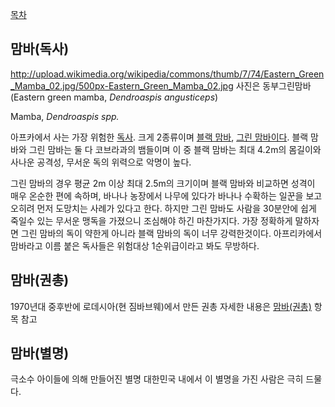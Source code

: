 [[목차]]

== 맘바(독사) ==
http://upload.wikimedia.org/wikipedia/commons/thumb/7/74/Eastern_Green_Mamba_02.jpg/500px-Eastern_Green_Mamba_02.jpg
사진은 동부그린맘바(Eastern green mamba, ''Dendroaspis angusticeps'')

Mamba, ''Dendroaspis spp.''

아프카에서 사는 가장 위험한 [[독사]]. 크게 2종류이며 [[블랙 맘바]], [[그린 맘바]]이다. 블랙 맘바와 그린 맘바는 둘 다 코브라과의 뱀들이며 이 중 블랙 맘바는 최대 4.2m의 몸길이와 사나운 공격성, 무서운 독의 위력으로 악명이 높다. 

그린 맘바의 경우 평균 2m 이상 최대 2.5m의 크기이며 블랙 맘바와 비교하면 성격이 매우 온순한 편에 속하며, 바나나 농장에서 나무에 있다가 바나나 수확하는 일꾼을 보고 오히려 먼저 도망치는 사례가 있다고 한다. 하지만 그린 맘바도 사람을 30분안에 쉽게 죽일수 있는 무서운 맹독을 가졌으니 조심해야 하긴 마찬가지다. 가장 정확하게 말하자면 그린 맘바의 독이 약한게 아니라 블랙 맘바의 독이 너무 강력한것이다. 아프리카에서 맘바라고 이름 붙은 독사들은 위험대상 1순위급이라고 봐도 무방하다.

== 맘바(권총) ==
1970년대 중후반에 로데시아(현 짐바브웨)에서 만든 권총
자세한 내용은 [[맘바(권총)]] 항목 참고

== 맘바(별명) ==
극소수 아이들에 의해 만들어진 별명
대한민국 내에서 이 별명을 가진 사람은 극히 드물다.
